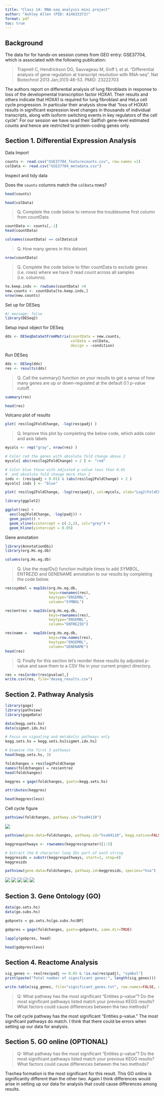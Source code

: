 ```yaml
---
title: "Class 14: RNA-seq analysis mini project"
author: "Ashley Allen (PID: A14633373)"
format: pdf
toc: true
---
```


## Background

The data for for hands-on session comes from GEO entry: GSE37704, which is associated with the following publication:

> Trapnell C, Hendrickson DG, Sauvageau M, Goff L et al. "Differential analysis of gene regulation at transcript resolution with RNA-seq". Nat Biotechnol 2013 Jan;31(1):46-53. PMID: 23222703

The authors report on differential analysis of lung fibroblasts in response to loss of the developmental transcription factor HOXA1. Their results and others indicate that HOXA1 is required for lung fibroblast and HeLa cell cycle progression. In particular their analysis show that "loss of HOXA1 results in significant expression level changes in thousands of individual transcripts, along with isoform switching events in key regulators of the cell cycle". For our session we have used their Sailfish gene-level estimated counts and hence are restricted to protein-coding genes only.


## Section 1. Differential Expression Analysis

Data Import

```r
counts <- read.csv("GSE37704_featurecounts.csv", row.names =1)
colData <- read.csv("GSE37704_metadata.csv")
```


Inspect and tidy data

Does the `counts` columns match the `colData` rows?

```r
head(counts)
```
```r
head(colData)
```

> Q. Complete the code below to remove the troublesome first column from countData

```r
countData <- counts[,-1]
head(countData)
```

```r
colnames(countData) == colData$id
```

> Q. How many genes in this dataset.

```r
nrow(countData)
```

> Q. Complete the code below to filter countData to exclude genes (i.e. rows) where we have 0 read count across all samples (i.e. columns).

```r
to.keep.inds <- rowSums(countData) >0
new.counts <- countData[to.keep.inds,]
nrow(new.counts)
```

Set up for DESeq

```r
#/ message: false
library(DESeq2)
```

Setup input object for DESeq

```r
dds <- DESeqDataSetFromMatrix(countData = new.counts, 
                              colData = colData, 
                              design = ~condition)
```

Run DESeq

```r
dds <- DESeq(dds)
res <- results(dds)
```

> Q. Call the summary() function on your results to get a sense of how many genes are up or down-regulated at the default 0.1 p-value cutoff.

```r
summary(res)
```

```r
head(res)
```

Volcano plot of results

```r
plot( res$log2FoldChange, -log(res$padj) )
```

> Q. Improve this plot by completing the below code, which adds color and axis labels

```r
mycols <- rep("gray", nrow(res) )

# Color red the genes with absolute fold change above 2
mycols[ abs(res$log2FoldChange) > 2 ] <- "red"

# Color blue those with adjusted p-value less than 0.01
#  and absolute fold change more than 2
inds <- (res$padj < 0.01) & (abs(res$log2FoldChange) > 2 )
mycols[ inds ] <- "blue"

plot( res$log2FoldChange, -log(res$padj), col=mycols, xlab="Log2(FoldChange)", ylab="-Log(P-value)" )
```

```r
library(ggplot2)
```

```r
ggplot(res) + 
  aes(log2FoldChange, -log(padj)) + 
  geom_point() + 
  geom_vline(xintercept = c(-2,2), col="grey") + 
  geom_hline(yintercept = 0.05)
```

Gene annotation

```r
library(AnnotationDbi)
library(org.Hs.eg.db)
```

```r
columns(org.Hs.eg.db)
```

> Q. Use the mapIDs() function multiple times to add SYMBOL, ENTREZID and GENENAME annotation to our results by completing the code below.

```r
res$symbol = mapIds(org.Hs.eg.db,
                    keys=rownames(res), 
                    keytype="ENSEMBL",
                    column="SYMBOL")

res$entrez = mapIds(org.Hs.eg.db,
                    keys=rownames(res),
                    keytype="ENSEMBL",
                    column="ENTREZID")

res$name =   mapIds(org.Hs.eg.db,
                    keys=row.names(res),
                    keytype="ENSEMBL",
                    column="GENENAME")
head(res)
```

> Q. Finally for this section let's reorder these results by adjusted p-value and save them to a CSV file in your current project directory.

```r
res = res[order(res$pvalue),]
write.csv(res, file="deseq_results.csv")
```


## Section 2. Pathway Analysis

```r
library(gage)
library(pathview)
library(gageData)
```

```r
data(kegg.sets.hs)
data(sigmet.idx.hs)

# Focus on signaling and metabolic pathways only
kegg.sets.hs = kegg.sets.hs[sigmet.idx.hs]

# Examine the first 3 pathways
head(kegg.sets.hs, 3)

```

```r
foldchanges = res$log2FoldChange
names(foldchanges) = res$entrez
head(foldchanges)
```

```r
keggres = gage(foldchanges, gsets=kegg.sets.hs)
```

```r
attributes(keggres)
```

```r
head(keggres$less)
```

Cell cycle figure
```r
pathview(foldchanges, pathway.id="hsa04110")
```
![](hsa04110.pathview.png)

```r
pathview(gene.data=foldchanges, pathway.id="hsa04110", kegg.native=FALSE)
```

```r
keggrespathways <- rownames(keggres$greater)[1:5]

# Extract the 8 character long IDs part of each string
keggresids = substr(keggrespathways, start=1, stop=8)
keggresids
```
```r
pathview(gene.data=foldchanges, pathway.id=keggresids, species="hsa")
```
![](hsa04640.pathview.png)
![](hsa04630.pathview.png)
![](hsa00140.pathview.png)
  ![](hsa04142.pathview.png)
![](hsa04330.pathview.png)

## Section 3. Gene Ontology (GO)

```r
data(go.sets.hs)
data(go.subs.hs)

gobpsets = go.sets.hs[go.subs.hs$BP]

gobpres = gage(foldchanges, gsets=gobpsets, same.dir=TRUE)

lapply(gobpres, head)
```

```r
head(gobpres$less)
```


## Section 4. Reactome Analysis

```r
sig_genes <- res[res$padj <= 0.05 & !is.na(res$padj), "symbol"]
print(paste("Total number of significant genes:", length(sig_genes)))
```

```r
write.table(sig_genes, file="significant_genes.txt", row.names=FALSE, col.names=FALSE, quote=FALSE)
```

> Q: What pathway has the most significant “Entities p-value”? Do the most significant pathways listed match your previous KEGG results? What factors could cause differences between the two methods?

The cell cycle pathway has the most significant "Entities p-value." The most significant pathways do match. I think that there could be errors when setting up our data for analysis.

## Section 5. GO online (OPTIONAL)

> Q: What pathway has the most significant “Entities p-value”? Do the most significant pathways listed match your previous KEGG results? What factors could cause differences between the two methods?

Trachea formation is the most significant for this result. This GO online is significantly different than the other two. Again I think differences would arise in setting up our data for analysis that could cause differences among results.












